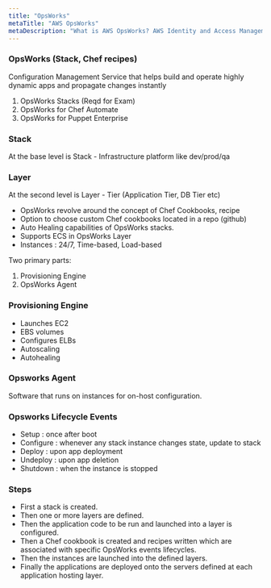 ```yaml
---
title: "OpsWorks"
metaTitle: "AWS OpsWorks"
metaDescription: "What is AWS OpsWorks? AWS Identity and Access Management (IAM) enables you to manage access to AWS services and resources securely. "
---
```

### OpsWorks (Stack, Chef recipes)  
Configuration Management Service that helps build and operate highly dynamic apps and propagate changes instantly
1. OpsWorks Stacks (Reqd for Exam)
2. OpsWorks for Chef Automate
3. OpsWorks for Puppet Enterprise

 
### Stack
At the base level is Stack - Infrastructure platform like dev/prod/qa   
### Layer
At the second level is Layer - Tier (Application Tier, DB Tier etc)

- OpsWorks revolve around the concept of Chef Cookbooks, recipe  
- Option to choose custom Chef cookbooks located in a repo (github)  
- Auto Healing capabilities of OpsWorks stacks.  
- Supports ECS in OpsWorks Layer  
- Instances : 24/7, Time-based, Load-based

Two primary parts:   
1. Provisioning Engine
2. OpsWorks Agent   

### Provisioning Engine
- Launches EC2
- EBS volumes
- Configures ELBs
- Autoscaling
- Autohealing 
### Opsworks Agent   
Software that runs on instances for on-host configuration.  


### Opsworks Lifecycle Events  
- Setup : once after boot  
- Configure : whenever any stack instance changes state, update to stack
- Deploy : upon app deployment 
- Undeploy : upon app deletion
- Shutdown : when the instance is stopped

### Steps  
- First a stack is created.
- Then one or more layers are defined. 
- Then the application code to be run and launched into a layer is configured.
- Then a Chef cookbook is created and recipes written which are associated with specific OpsWorks events lifecycles. 
- Then the instances are launched into the defined layers. 
- Finally the applications are deployed onto the servers defined at each application hosting layer.  


